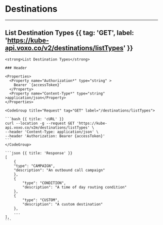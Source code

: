 # Destinations 

---

## List Destination Types {{ tag: 'GET', label: 'https://kube-api.voxo.co/v2/destinations/listTypes' }}

<Row>
  <Col>

    <strong>List Destination Types</strong>

    ### Header

    <Properties>
      <Property name="Authorization*" type="string" >
        Bearer `{accessToken}`
      </Property>
      <Property name="Content-Type*" type="string" >application/json</Property>
    </Properties>

  </Col>
  <Col sticky>

    <CodeGroup title="Request" tag="GET" label="/destinations/listTypes">

    ```bash {{ title: 'cURL' }}
    curl --location -g --request GET 'https://kube-api.voxo.co/v2m/destinations/listTypes' \
    --header 'Content-Type: application/json' \
    --header 'Authorization: Bearer {accessToken}'
    ```
    </CodeGroup>

    ```json {{ title: 'Response' }}
    [
        {
        "type": "CAMPAIGN",
        "description": "An outbound call campaign"
        },
        {
            "type": "CONDITION",
            "description": "A time of day routing condition"
        },
        {
            "type": "CUSTOM",
            "description": "A custom destination"
        }, 
        ...
    ],
    ```

  </Col>
</Row>